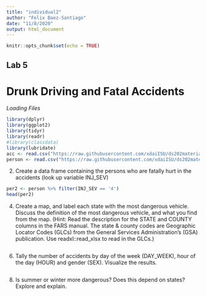 ```yaml
---
title: "individual2"
author: "Felix Baez-Santiago"
date: "11/8/2020"
output: html_document
---
```


```r
knitr::opts_chunk$set(echo = TRUE)
```

## Lab 5
# Drunk Driving and Fatal Accidents

*Loading Files*
```r
library(dplyr)
library(ggplot2)
library(tidyr)
library(readr)
#library(classdata)
library(lubridate)
acc <- read.csv("https://raw.githubusercontent.com/xdaiISU/ds202materials/master/hwlabs/fars2017/accident.csv", stringsAsFactors = FALSE)
person <- read.csv("https://raw.githubusercontent.com/xdaiISU/ds202materials/master/hwlabs/fars2017/person.csv", stringsAsFactors = FALSE)
```

2. Create a data frame containing the persons who are fatally hurt in the accidents (look up variable INJ_SEV)

```r
per2 <- person %>% filter(INJ_SEV == '4')
head(per2)
```

4. Create a map, and label each state with the most dangerous vehicle. Discuss the definition of the most dangerous vehicle, and what you find from the map. (Hint: Read the description for the STATE and COUNTY columns in the FARS manual. The state & county codes are Geographic Locator Codes (GLCs) from the General Services Administration’s (GSA) publication. Use readxl::read_xlsx to read in the GLCs.)

```r
```


6. Tally the number of accidents by day of the week (DAY_WEEK), hour of the day (HOUR) and gender (SEX). Visualize the results.

```r
```


8. Is summer or winter more dangerous? Does this depend on states? Explore and explain.

```r
```